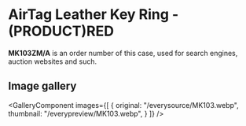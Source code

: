 
# AirTag Leather Key Ring - (PRODUCT)RED

<Callout type='info' emoji='👉🏻'>**MK103ZM/A** is an order number of this case, used for search engines, auction websites and such.</Callout>

## Image gallery

<GalleryComponent
    images={[
      {
        original: "/everysource/MK103.webp",
        thumbnail: "/everypreview/MK103.webp",
      }
    ]}
  />
